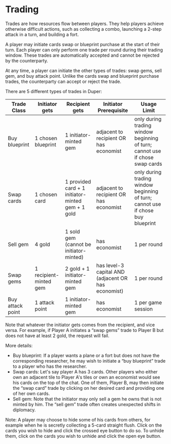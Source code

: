 # Trading

Trades are how resources flow between players. They help players achieve otherwise difficult actions, such as collecting a combo, launching a 2-step attack in a turn, and building a fort.

A player may initiate cards swap or blueprint purchase at the start of their turn. Each player can only perform one trade per round during their trading window. These trades are automatically accepted and cannot be rejected by the counterparty.

At any time, a player can initiate the other types of trades: swap gems, sell gem, and buy attack point. Unlike the cards swap and blueprint purchase trades, the counterparty can accept or reject the trade.

There are 5 different types of trades in Duper:

| Trade Class      | Initiator gets         | Recipient gets                                    | Initiator Prerequisite                              | Usage Limit                       |
| ---------------- | ---------------------- | ------------------------------------------------- | --------------------------------------------------- | --------------------------------- |
| Buy blueprint    | 1 chosen blueprint     | 1 initiator-minted gem                            | adjacent to recipient OR has economist              | only during trading window beginning of turn; cannot use if chose swap cards |
| Swap cards       | 1 chosen card          | 1 provided card + 1 initiator-minted gem + 1 gold | adjacent to recipient OR has economist              | only during trading window beginning of turn; cannot use if chose buy blueprint |
| Sell gem         | 4 gold                 | 1 sold gem (cannot be initiator-minted)           | has economist                                       | 1 per round                       |
| Swap gems        | 1 recipient-minted gem | 2 gold + 1 initiator-minted gem                   | has level-3 capital AND (adjacent OR has economist) | 1 per round                       |
| Buy attack point | 1 attack point         | 1 initiator-minted gem                            | has economist                                       | 1 per game session                |

Note that whatever the initiator gets comes from the recipient, and vice versa. For example, if Player A initiates a “swap gems” trade to Player B but does not have at least 2 gold, the request will fail.

More details:

- Buy blueprint: If a player wants a plane or a fort but does not have the corresponding researcher, he may wish to initiate a “buy blueprint” trade to a player who has the researcher.
- Swap cards: Let's say player A has 3 cards. Other players who either own an adjacent tile to Player A's tiles or own an economist would see his cards on the top of the chat. One of them, Player B, may then initiate the “swap card” trade by clicking on her desired card and providing one of her own cards.
- Sell gem: Note that the initiator may only sell a gem he owns that is not minted by him. The “sell gem” trade often creates unexpected shifts in diplomacy.

Note: A player may choose to hide some of his cards from others, for example when he is secretly collecting a 5-card straight flush. Click on the cards you wish to hide and click the crossed eye button to do so. To unhide them, click on the cards you wish to unhide and click the open eye button.
